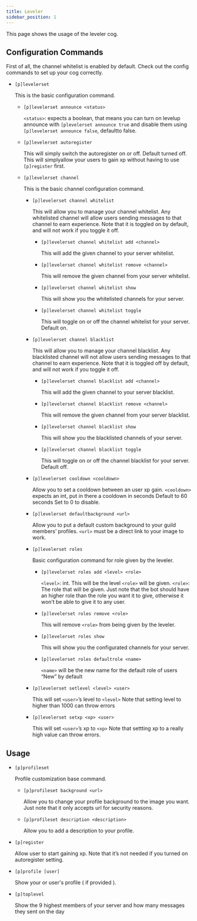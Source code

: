 ```yaml
---
title: Leveler
sidebar_position: 1
---
```


This page shows the usage of the leveler cog.

## Configuration Commands

First of all, the channel whitelist is enabled by default. Check out the config commands to set up your cog correctly.

  * `[p]levelerset`

    This is the basic configuration command.
    
    * `[p]levelerset announce <status>`

      `<status>`: expects a boolean, that means you can turn on levelup announce with `[plevelerset announce true` and disable them using `[p]levelerset announce false`, defaultto false.

    * `[p]levelerset autoregister`

      This will simply switch the autoregister on or off. Default turned off. This will simplyallow your users to gain xp without having to use `[p]register` first.

    * `[p]levelerset channel`

      This is the basic channel configuration command.

      * `[p]levelerset channel whitelist`

        This will allow you to manage your channel whitelist. Any whitelisted channel will allow users sending messages to that channel to earn experience. Note that it is toggled on by default, and will not work if you toggle it off.
        
        * `[p]levelerset channel whitelist add <channel>` <br />

          This will add the given channel to your server whitelist.

        * `[p]levelerset channel whitelist remove <channel>` <br />

          This will remove the given channel from your server whitelist.

        * `[p]levelerset channel whitelist show` <br />

          This will show you the whitelisted channels for your server.

        * `[p]levelerset channel whitelist toggle` <br />

          This will toggle on or off the channel whitelist for your server. Default on.
      
      * `[p]levelerset channel blacklist`

        This will allow you to manage your channel blacklist. Any blacklisted channel will not allow users sending messages to that channel to earn experience. Note that it is toggled off by default, and will not work if you toggle it off.

        * `[p]levelerset channel blacklist add <channel>`

          This will add the given channel to your server blacklist.

        * `[p]levelerset channel blacklist remove <channel>`
        
          This will remove the given channel from your server blacklist.

        * `[p]levelerset channel blacklist show`

          This will show you the blacklisted channels of your server.
        
        * `[p]levelerset channel blacklist toggle`

          This will toggle on or off the channel blacklist for your server. Default off.

      * `[p]levelerset cooldown <cooldown>`

        Allow you to set a cooldown between an user xp gain. `<cooldown>` expects an int, put in there a cooldown in seconds Default to 60 seconds Set to 0 to disable.

      * `[p]levelerset defaultbackground <url>`

        Allow you to put a default custom background to your guild members’ profiles. `<url>` must be a direct link to your image to work.

      * `[p]levelerset roles`

        Basic configuration command for role given by the leveler.

        * `[p]levelerset roles add <level> <role>`
          
          `<level>`: int. This will be the level `<role>` will be given. `<role>`: The role that will be given. Just note that the bot should have an higher role than the role you want it to give, otherwise it won’t be able to give it to any user.

        * `[p]levelerset roles remove <role>`

          This will remove `<role>` from being given by the leveler.
        
        * `[p]levelerset roles show`

          This will show you the configurated channels for your server.

        * `[p]levelerset roles defaultrole <name>`

          `<name>` will be the new name for the default role of users “New” by default

      * `[p]levelerset setlevel <level> <user>`

        This will set `<user>`’s level to `<level>` Note that setting level to higher than 1000 can throw errors
        
      * `[p]levelerset setxp <xp> <user>`
          
        This will set `<user>`’s xp to `<xp>` Note that settting xp to a really high value can throw errors.

## Usage

* `[p]profileset`

  Profile customization base command.

  * `[p]profileset background <url>`

    Allow you to change your profile background to the image you want. Just note that it only accepts url for security reasons.

  * `[p]profileset description <description>`

    Allow you to add a description to your profile.

* `[p]register`

  Allow user to start gaining xp. Note that it’s not needed if you turned on autoregister setting.

* `[p]profile [user]`

  Show your or user's profile ( if provided ).

* `[p]toplevel`

  Show the 9 highest members of your server and how many messages they sent on the day          